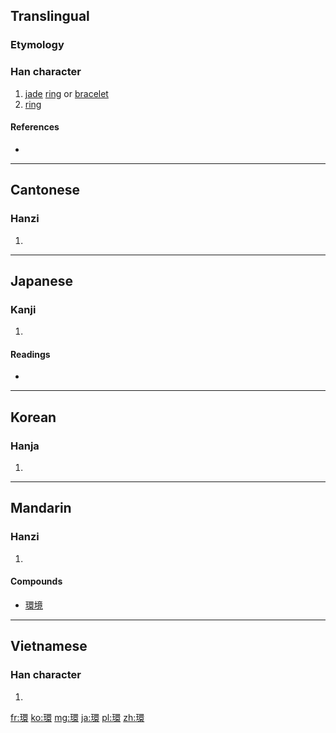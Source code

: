 {{also|环}}
==Translingual==

===Etymology===
{{Han compound|玉|睘|c1=s|c2=p|t1=jade|ls=psc}}

===Han character===
{{Han char|rn=96|rad=玉|as=13|sn=17|four=1613<sub>2</sub>|canj=一土田中女 (MGWLV)}}

# [[jade]] [[ring]] or [[bracelet]]
# [[ring]]

====References====
* {{Han ref|kx=0743.170|dkj=21287|dj=1152.140|hdz=21140.050|uh=74B0|ud=29872|bh=C0F4|bd=49396}}

----

==Cantonese==

===Hanzi===
{{yue-hanzi|jyut=|y=waan4|sim=环}}

# {{defn|Cantonese|sort=玉13}}

----

==Japanese==

===Kanji===
{{ja-kanji|grade=c|rs=玉13}}

# {{defn|Japanese|sort=玉13}}

====Readings====
* {{ja-readings|on=[[かん]] (kan)|kun=[[たまき]] (tamaki), [[わ]] (wa), [[めぐる]] (meguru)|nanori=}}

----

==Korean==

===Hanja===
{{ko-hanja|hangeul=환|eumhun=|rv=hwan|mr=hwan|y=hwan}}

# {{defn|Korean|sort=玉13}}

----

==Mandarin==

===Hanzi===
{{cmn-hanzi|sim=环|pin=[[huán]] ([[huan2]])|wg=huan<sup>2</sup>}}

# {{defn|Mandarin|sort=玉13}}

====Compounds====
* [[環境]]

----

==Vietnamese==

===Han character===
{{vi-hantu|[[hoàn]]|rs=玉13}}

# {{defn|Vietnamese|sort=玉13}}

[[fr:環]]
[[ko:環]]
[[mg:環]]
[[ja:環]]
[[pl:環]]
[[zh:環]]